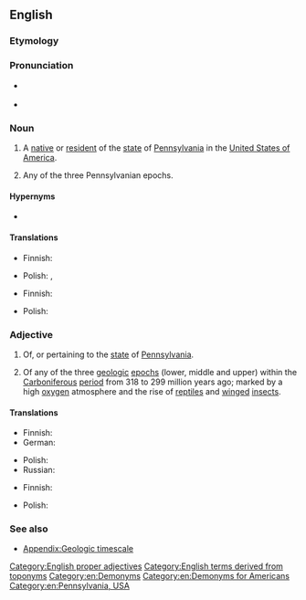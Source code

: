 ==English==

===Etymology===
{{suffix|en|Pennsylvania|an}}

===Pronunciation===
* {{a|US}} {{IPA|en|/pɛnsʊlˈveɪ̯njɪn/}}
* {{rhymes|en|eɪniən|s=5}}

===Noun===
{{en-noun}}

# A [[native]] or [[resident]] of the [[state]] of [[Pennsylvania]] in the [[United States of America]].
# {{lb|en|geology}} Any of the three Pennsylvanian epochs.

====Hypernyms====
* {{l|en|American}}

====Translations====
{{trans-top|resident of Pennsylvania}}
* Finnish: {{t|fi|[[Pennsylvania|pennsylvania]][[-lainen|lainen]]}}
{{trans-mid}}
* Polish: {{t+|pl|Pensylwańczyk|m-pr}}, {{t+|pl|Pensylwanka|f}}
{{trans-bottom}}

{{trans-top|geology: Pennsylvanian epoch}}
* Finnish: {{t|fi|myöhäiskivihiilikausi}}
{{trans-mid}}
* Polish: {{t|pl|pensylwan|m-in}}
{{trans-bottom}}

===Adjective===
{{en-adj|-}}

# Of, or pertaining to the [[state]] of [[Pennsylvania]].
# {{lb|en|geology}} Of any of the three [[geologic]] [[epoch]]s (lower, middle and upper) within the [[Carboniferous]] [[period]] from 318 to 299 million years ago; marked by a high [[oxygen]] atmosphere and the rise of [[reptile]]s and [[winged]] [[insects]].

====Translations====
{{trans-top|of or pertaining to Pennsylvania}}
* Finnish: {{t|fi|[[Pennsylvania|pennsylvania]][[-lainen|lainen]]}}
* German: {{t|de|pennsylvanisch}}
{{trans-mid}}
* Polish: {{t+|pl|pensylwański}}
* Russian: {{t+|ru|пенсильванский}}
{{trans-bottom}}

{{trans-top|geology: of a Pennsylvanian epoch}}
* Finnish: {{t|fi|myöhäiskivihiilikautinen}}
{{trans-mid}}
* Polish: {{t+|pl|pensylwański}}
{{trans-bottom}}

===See also===
* [[Appendix:Geologic timescale]]

[[Category:English proper adjectives]]
[[Category:English terms derived from toponyms]]
[[Category:en:Demonyms]]
[[Category:en:Demonyms for Americans]]
[[Category:en:Pennsylvania, USA]]